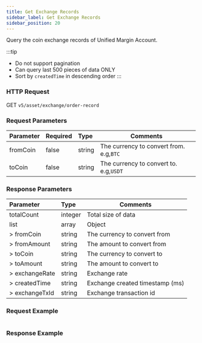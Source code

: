 ```yaml
---
title: Get Exchange Records
sidebar_label: Get Exchange Records
sidebar_position: 20
---
```


Query the coin exchange records of Unified Margin Account.

:::tip
* Do not support pagination
* Can query last 500 pieces of data ONLY
* Sort by `createdTime` in descending order
:::

### HTTP Request
GET `v5/asset/exchange/order-record`

### Request Parameters
| Parameter | Required | Type | Comments|
|:----- |:-------|:-----|------ |
|fromCoin |false |string |The currency to convert from. e.g,`BTC` |
|toCoin |false |string |The currency to convert to. e.g,`USDT` |

### Response Parameters
| Parameter | Type | Comments|
|:----- |:-----|----- |
|totalCount |integer|Total size of data |
|list |array |Object |
|> fromCoin |string |The currency to convert from |
|> fromAmount |string |The amount to convert from |
|> toCoin |string |The currency to convert to |
|> toAmount |string |The amount to convert to |
|> exchangeRate |string |Exchange rate |
|> createdTime |string |Exchange created timestamp (ms) |
|> exchangeTxId |string |Exchange transaction id |

### Request Example

<Tabs>
<TabItem value="console" label="Console">

```http
```

</TabItem>
</Tabs>

### Response Example

<Tabs>
<TabItem value="js response" label="response">

```json

```
</TabItem>
</Tabs>